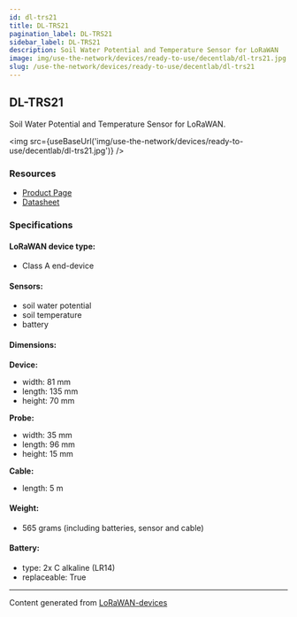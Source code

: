 ```yaml
---
id: dl-trs21
title: DL-TRS21
pagination_label: DL-TRS21
sidebar_label: DL-TRS21
description: Soil Water Potential and Temperature Sensor for LoRaWAN
image: img/use-the-network/devices/ready-to-use/decentlab/dl-trs21.jpg
slug: /use-the-network/devices/ready-to-use/decentlab/dl-trs21
---
```



## DL-TRS21

Soil Water Potential and Temperature Sensor for LoRaWAN.

<img src={useBaseUrl('img/use-the-network/devices/ready-to-use/decentlab/dl-trs21.jpg')} />

### Resources

- [Product Page](https://www.decentlab.com/products/soil-water-potential-and-temperature-sensor-for-lorawan)
- [Datasheet](https://cdn.decentlab.com/download/datasheets/Decentlab-DL-TRS21-datasheet.pdf)

### Specifications

#### LoRaWAN device type:

- Class A end-device

#### Sensors:

- soil water potential
- soil temperature
- battery

#### Dimensions:

**Device:**

- width: 81 mm
- length: 135 mm
- height: 70 mm

**Probe:**

- width: 35 mm
- length: 96 mm
- height: 15 mm

**Cable:**

- length: 5 m

#### Weight:

- 565 grams (including batteries, sensor and cable)

#### Battery:

- type: 2x C alkaline (LR14)
- replaceable: True

---

Content generated from [LoRaWAN-devices](https://github.com/TheThingsNetwork/lorawan-devices)

